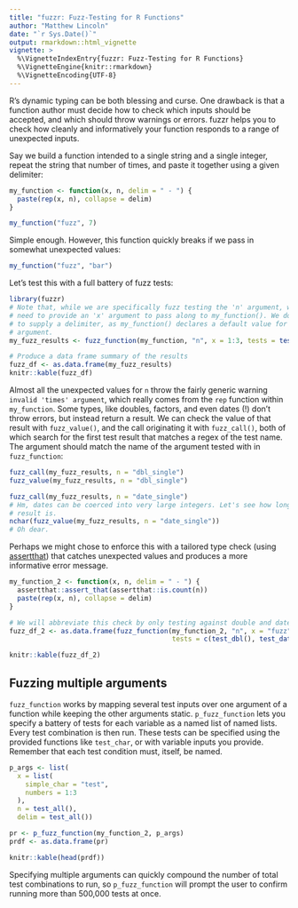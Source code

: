 ```yaml
---
title: "fuzzr: Fuzz-Testing for R Functions"
author: "Matthew Lincoln"
date: "`r Sys.Date()`"
output: rmarkdown::html_vignette
vignette: >
  %\VignetteIndexEntry{fuzzr: Fuzz-Testing for R Functions}
  %\VignetteEngine{knitr::rmarkdown}
  %\VignetteEncoding{UTF-8}
---
```


R's dynamic typing can be both blessing and curse.
One drawback is that a function author must decide how to check which inputs should be accepted, and which should throw warnings or errors.
fuzzr helps you to check how cleanly and informatively your function responds to a range of unexpected inputs.

Say we build a function intended to a single string and a single integer, repeat the string that number of times, and paste it together using a given delimiter:

```r
my_function <- function(x, n, delim = " - ") {
  paste(rep(x, n), collapse = delim)
}

my_function("fuzz", 7)
```

Simple enough.
However, this function quickly breaks if we pass in somewhat unexpected values:

```r
my_function("fuzz", "bar")
```

Let's test this with a full battery of fuzz tests:

```r
library(fuzzr)
# Note that, while we are specifically fuzz testing the 'n' argument, we still 
# need to provide an 'x' argument to pass along to my_function(). We do not have
# to supply a delimiter, as my_function() declares a default value for this
# argument.
my_fuzz_results <- fuzz_function(my_function, "n", x = 1:3, tests = test_all())

# Produce a data frame summary of the results
fuzz_df <- as.data.frame(my_fuzz_results)
knitr::kable(fuzz_df)
```

Almost all the unexpected values for `n` throw the fairly generic warning `invalid 'times' argument`, which really comes from the `rep` function within `my_function`.
Some types, like doubles, factors, and even dates (!) don't throw errors, but instead return a result.
We can check the value of that result with `fuzz_value()`, and the call originating it with `fuzz_call()`, both of which search for the first test result that matches a regex of the test name.
The argument should match the name of the argument tested with in `fuzz_function`:

```r
fuzz_call(my_fuzz_results, n = "dbl_single")
fuzz_value(my_fuzz_results, n = "dbl_single")

fuzz_call(my_fuzz_results, n = "date_single")
# Hm, dates can be coerced into very large integers. Let's see how long this
# result is.
nchar(fuzz_value(my_fuzz_results, n = "date_single"))
# Oh dear.
```

Perhaps we might chose to enforce this with a tailored type check (using [assertthat](https://cran.r-project.org/package=assertthat)) that catches unexpected values and produces a more informative error message. 

```r
my_function_2 <- function(x, n, delim = " - ") {
  assertthat::assert_that(assertthat::is.count(n))
  paste(rep(x, n), collapse = delim)
}

# We will abbreviate this check by only testing against double and date vectors
fuzz_df_2 <- as.data.frame(fuzz_function(my_function_2, "n", x = "fuzz", 
                                         tests = c(test_dbl(), test_date())))

knitr::kable(fuzz_df_2)
```

## Fuzzing multiple arguments

`fuzz_function` works by mapping several test inputs over one argument of a function while keeping the other arguments static.
`p_fuzz_function` lets you specify a battery of tests for each variable as a named list of named lists.
Every test combination is then run.
These tests can be specified using the provided functions like `test_char`, or with variable inputs you provide.
Remember that each test condition must, itself, be named.

```r
p_args <- list(
  x = list(
    simple_char = "test",
    numbers = 1:3
  ),
  n = test_all(),
  delim = test_all())

pr <- p_fuzz_function(my_function_2, p_args)
prdf <- as.data.frame(pr)

knitr::kable(head(prdf))
```

Specifying multiple arguments can quickly compound the number of total test combinations to run, so `p_fuzz_function` will prompt the user to confirm running more than 500,000 tests at once.

